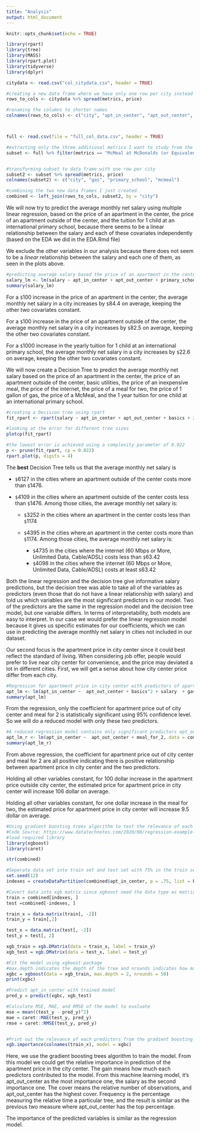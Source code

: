 ```yaml
---
title: "Analysis"
output: html_document
---
```


```r
knitr::opts_chunk$set(echo = TRUE)
```

```r
library(rpart)
library(tree)
library(MASS)
library(rpart.plot)
library(tidyverse)
library(dplyr)

citydata <- read.csv("col_citydata.csv", header = TRUE)

#creating a new data frame where we have only one row per city instead of multiple city rows
rows_to_cols <- citydata %>% spread(metrics, price) 

#renaming the columns to shorter names
colnames(rows_to_cols) <- c("city", "apt_in_center", "apt_out_center", "salary", "basics", "internet", "meal_for_2", "inexpensive_meal")



full <- read.csv(file = "full_col_data.csv", header = TRUE)

#extracting only the three additional metrics I want to study from the full data frame
subset <- full %>% filter(metrics == "McMeal at McDonalds (or Equivalent Combo Meal)" | metrics == "Gasoline (1 gallon)" | metrics == "International Primary School, Yearly for 1 Child")


#transforming subset to data frame with one row per city
subset2 <- subset %>% spread(metrics, price)
colnames(subset2) <- c("city", "gas", "primary_school", "mcmeal")

#combining the two new data frames I just created. 
combined <- left_join(rows_to_cols, subset2, by = "city")

```



We will now try to predict the average monthly net salary using multiple linear regression, based on the price of an apartment in the center, the price of an apartment outside of the center, and the tuition for 1 child at an international primary school, because there seems to be a linear relationship between the salary and each of these covariates independently (based on the EDA we did in the EDA.Rmd file)

We exclude the other variables in our analysis because there does not seem to be a *linear* relationship between the salary and each one of them, as seen in the plots above.

```r

#predicting average salary based the price of an apartment in the center, the price of an apartment outside of the center, and the tuition for 1 child at an international primary school
salary_lm <- lm(salary ~ apt_in_center + apt_out_center + primary_school, data = combined)
summary(salary_lm)

```
For a `$`100 increase in the price of an apartment in the center, the average monthly net salary in a city increases by `$`84.4 on average, keeping the other two covariates constant.

For a `$`100 increase in the price of an apartment outside of the center, the average monthly net salary in a city increases by `$`82.5 on average, keeping the other two covariates constant. 

For a `$`1000 increase in the yearly tuition for 1 child at an international primary school, the average monthly net salary in a city increases by `$`22.6 on average, keeping the other two covariates constant.


We will now create a Decision Tree to predict the average monthly net salary based on the price of an apartment in the center, the price of an apartment outside of the center, basic utilities, the price of an inexpensive meal, the price of the internet, the price of a meal for two, the price of 1 gallon of gas, the price of a McMeal, and the 1 year tuition for one child at an international primary school.
```r
#creating a Decision tree using rpart
fit_rpart <- rpart(salary ~ apt_in_center + apt_out_center + basics + inexpensive_meal + internet + meal_for_2 + gas + mcmeal + primary_school, data = combined) 

#looking at the error for different tree sizes 
plotcp(fit_rpart)

#the lowest error is achieved using a complexity parameter of 0.022
p <- prune(fit_rpart, cp = 0.022)
rpart.plot(p, digits = 4)
```
The __best__ Decision Tree tells us that the average monthly net salary is 

* `$`6127 in the cities where an apartment outside of the center costs more than `$`1476.
* `$`4109 in the cities where an apartment outside of the center costs less than `$`1476. Among those cities, the average monthly net salary is: 

    - `$`3252 in the cities where an apartment in the center costs less than `$`1174 
    - `$`4395 in the cities where an apartment in the center costs more than `$`1174. Among those cities, the average monthly net salary is:
    
        - `$`4735 in the cities where the internet (60 Mbps or More, Unlimited Data, Cable/ADSL) costs less than `$`63.42 
        - `$`4098 in the cities where the internet (60 Mbps or More, Unlimited Data, Cable/ADSL) costs at least `$`63.42


Both the linear regression and the decision tree give informative salary predictions, but the decision tree was able to take all of the variables as predictors (even those that do not have a linear relationship with salary) and told us which variables are the most significant predictors in our model. Two of the predictors are the same in the regression model and the decision tree model, but one variable differs. In terms of interpretability, both models are easy to interpret. In our case we would prefer the linear regression model because it gives us specific estimates for our coefficients, which we can use in predicting the average monthly net salary in cities not included in our dataset. 


Our second focus is the apartment price in city center since it could best reflect the standard of living. When considering job offer, people would prefer to live near city center for convenience, and the price may deviated a lot in different cities. First, we will get a sense about how city center price differ from each city. 


```r
#Regression for apartment price in city center with predictors of apartment price outside city center, basics (in quadratic term), salary, gasoline, inexpensive_meal, primary school, meal for 2
apt_lm <- lm(apt_in_center ~  apt_out_center + basics^2 + salary  + gas+ inexpensive_meal + primary_school + meal_for_2, data = combined)
summary(apt_lm)
```

From the regression, only the coefficient for apartment price out of city center and meal for 2 is statistically significant using 95% confidence level. So we will do a reduced model with only these two predictors.

```r
#A reduced regression model contains only significant predictors apt_out_center and meal_for_2
apt_lm_r <- lm(apt_in_center ~  apt_out_center + meal_for_2, data = combined)
summary(apt_lm_r)
```

From above regression, the coefficient for apartment price out of city center and meal for 2 are all positive indicating there is positive relationship between apartment price in city center and the two predictors. 

Holding all other variables constant, for 100 dollar increase in the apartment price outside city center, the estimated price for apartment price in city center will increase 106 dollar on average.

Holding all other variables constant, for one dollar increase in the meal for two, the estimated price for apartment price in city center will increase 9.5 dollar on average.

```r
#Using gradient boosting trees algorithm to test the relevance of each predicted variables
#Code Source: https://www.datatechnotes.com/2020/08/regression-example-with-xgboost-in-r.html
#load required library
library(xgboost)
library(caret)

str(combined)

#Seperate data set into train set and test set with 75% in the train set
set.seed(12)
indexes = createDataPartition(combined$apt_in_center, p = .75, list = F)

#Covert data into xgb matrix since xgboost need the data type as matrix data
train = combined[indexes, ]
test =combined[-indexes, ]

train_x = data.matrix(train[, -2])
train_y = train[,2]

test_x = data.matrix(test[, -2])
test_y = test[, 2]

xgb_train = xgb.DMatrix(data = train_x, label = train_y)
xgb_test = xgb.DMatrix(data = test_x, label = test_y)

#Fit the model using xgboost package
#max.depth indicates the depth of the tree and nrounds indicates how many rounds to train 
xgbc = xgboost(data = xgb_train, max.depth = 2, nrounds = 50)
print(xgbc)

#Predict apt_in_center with trained model
pred_y = predict(xgbc, xgb_test)

#Calculate MSE, MAE, and RMSE of the model to evaluate
mse = mean((test_y - pred_y)^2)
mae = caret::MAE(test_y, pred_y)
rmse = caret::RMSE(test_y, pred_y)



```

```r
#Print out the relevance of each predictors from the gradient boosting trees model
xgb.importance(colnames(train_x), model = xgbc)
```
Here, we use the gradient boosting trees algorithm to train the model. From this model we could get the relative importance in prediction of the apartment price in the city center. The gain means how much each predictors contributed to the model. From this machine learning model, it's apt_out_center as the most importance one, the salary as the second importance one. The cover means the relative number of observations, and apt_out_center has the highest cover. Frequency is the percentage measuring the relative time a particular tree, and the result is similar as the previous two measure where apt_out_center has the top percentage.

The importance of the predicted variables is similar as the regression model.




